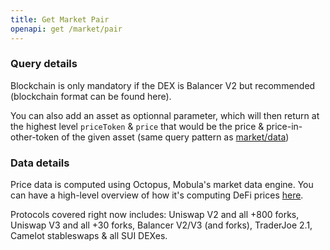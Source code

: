 ```yaml
---
title: Get Market Pair
openapi: get /market/pair
---
```


### Query details

Blockchain is only mandatory if the DEX is Balancer V2 but recommended (blockchain format can be found here).

You can also add an asset as optionnal parameter, which will then return at the highest level `priceToken` & `price` that would be the price & price-in-other-token of the given asset (same query pattern as [market/data](api-reference/endpoint/get-the-market-metrics-for-any-asset))

### Data details

Price data is computed using Octopus, Mobula's market data engine. You can have a high-level overview of how it's computing DeFi prices [here](https://mirror.xyz/0x6483Ca5ac1EbC6eB08d36979d217db2572CbAad2/Lw8NSSjqR4JSzthKZQCfHLwD3NPGsuaAfHGMY1zi-WI).

Protocols covered right now includes: Uniswap V2 and all +800 forks, Uniswap V3 and all +30 forks, Balancer V2/V3 (and forks), TraderJoe 2.1, Camelot stableswaps & all SUI DEXes.
